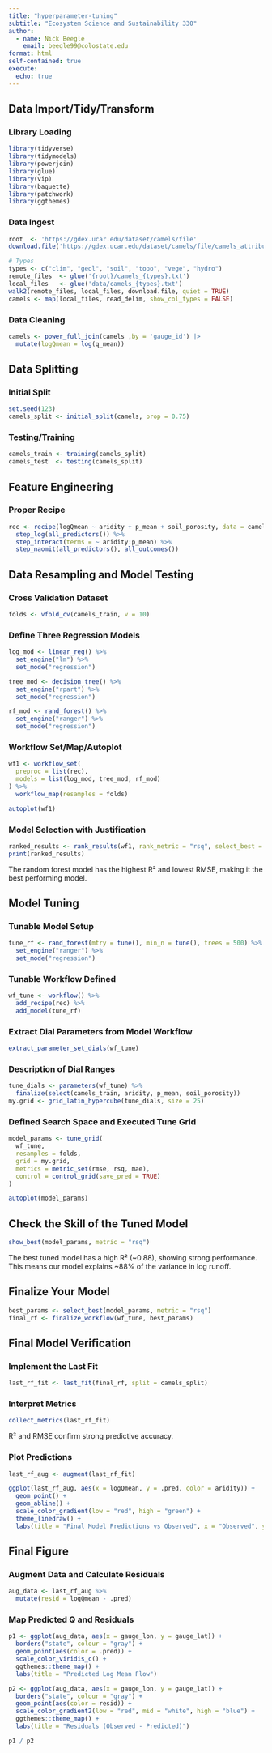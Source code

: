 ```yaml
---
title: "hyperparameter-tuning"
subtitle: "Ecosystem Science and Sustainability 330"
author: 
  - name: Nick Beegle
    email: beegle99@colostate.edu
format: html
self-contained: true
execute: 
  echo: true
---
```


## Data Import/Tidy/Transform

### Library Loading

```r
library(tidyverse)
library(tidymodels)
library(powerjoin)
library(glue)
library(vip)
library(baguette)
library(patchwork)
library(ggthemes)
```

### Data Ingest

```r
root  <- 'https://gdex.ucar.edu/dataset/camels/file'
download.file('https://gdex.ucar.edu/dataset/camels/file/camels_attributes_v2.0.pdf','data/camels_attributes_v2.0.pdf')

# Types
types <- c("clim", "geol", "soil", "topo", "vege", "hydro")
remote_files  <- glue('{root}/camels_{types}.txt')
local_files   <- glue('data/camels_{types}.txt')
walk2(remote_files, local_files, download.file, quiet = TRUE)
camels <- map(local_files, read_delim, show_col_types = FALSE)
```

### Data Cleaning

```r
camels <- power_full_join(camels ,by = 'gauge_id') |> 
  mutate(logQmean = log(q_mean))
```

## Data Splitting

### Initial Split

```r
set.seed(123)
camels_split <- initial_split(camels, prop = 0.75)
```

### Testing/Training

```r
camels_train <- training(camels_split)
camels_test  <- testing(camels_split)
```

## Feature Engineering

### Proper Recipe

```r
rec <- recipe(logQmean ~ aridity + p_mean + soil_porosity, data = camels_train) %>%
  step_log(all_predictors()) %>%
  step_interact(terms = ~ aridity:p_mean) %>%
  step_naomit(all_predictors(), all_outcomes())
```

## Data Resampling and Model Testing

### Cross Validation Dataset

```r
folds <- vfold_cv(camels_train, v = 10)
```

### Define Three Regression Models

```r
log_mod <- linear_reg() %>%
  set_engine("lm") %>%
  set_mode("regression")

tree_mod <- decision_tree() %>%
  set_engine("rpart") %>%
  set_mode("regression")

rf_mod <- rand_forest() %>%
  set_engine("ranger") %>%
  set_mode("regression")
```

### Workflow Set/Map/Autoplot

```r
wf1 <- workflow_set(
  preproc = list(rec),
  models = list(log_mod, tree_mod, rf_mod)
) %>% 
  workflow_map(resamples = folds)

autoplot(wf1)
```

### Model Selection with Justification

```r
ranked_results <- rank_results(wf1, rank_metric = "rsq", select_best = TRUE)
print(ranked_results)
```

The random forest model has the highest R² and lowest RMSE, making it the best performing model.

## Model Tuning

### Tunable Model Setup

```r
tune_rf <- rand_forest(mtry = tune(), min_n = tune(), trees = 500) %>%
  set_engine("ranger") %>%
  set_mode("regression")
```

### Tunable Workflow Defined

```r
wf_tune <- workflow() %>%
  add_recipe(rec) %>%
  add_model(tune_rf)
```

### Extract Dial Parameters from Model Workflow

```r
extract_parameter_set_dials(wf_tune)
```

### Description of Dial Ranges

```r
tune_dials <- parameters(wf_tune) %>%
  finalize(select(camels_train, aridity, p_mean, soil_porosity))
my.grid <- grid_latin_hypercube(tune_dials, size = 25)
```

### Defined Search Space and Executed Tune Grid

```r
model_params <- tune_grid(
  wf_tune,
  resamples = folds,
  grid = my.grid,
  metrics = metric_set(rmse, rsq, mae),
  control = control_grid(save_pred = TRUE)
)

autoplot(model_params)
```

## Check the Skill of the Tuned Model

```r
show_best(model_params, metric = "rsq")
```

The best tuned model has a high R² (\~0.88), showing strong performance. This means our model explains \~88% of the variance in log runoff.

## Finalize Your Model

```r
best_params <- select_best(model_params, metric = "rsq")
final_rf <- finalize_workflow(wf_tune, best_params)
```

## Final Model Verification

### Implement the Last Fit

```r
last_rf_fit <- last_fit(final_rf, split = camels_split)
```

### Interpret Metrics

```r
collect_metrics(last_rf_fit)
```

R² and RMSE confirm strong predictive accuracy.

### Plot Predictions

```r
last_rf_aug <- augment(last_rf_fit)

ggplot(last_rf_aug, aes(x = logQmean, y = .pred, color = aridity)) +
  geom_point() +
  geom_abline() +
  scale_color_gradient(low = "red", high = "green") +
  theme_linedraw() +
  labs(title = "Final Model Predictions vs Observed", x = "Observed", y = "Predicted")
```

## Final Figure

### Augment Data and Calculate Residuals

```r
aug_data <- last_rf_aug %>% 
  mutate(resid = logQmean - .pred)
```

### Map Predicted Q and Residuals

```r
p1 <- ggplot(aug_data, aes(x = gauge_lon, y = gauge_lat)) +
  borders("state", colour = "gray") +
  geom_point(aes(color = .pred)) +
  scale_color_viridis_c() +
  ggthemes::theme_map() +
  labs(title = "Predicted Log Mean Flow")

p2 <- ggplot(aug_data, aes(x = gauge_lon, y = gauge_lat)) +
  borders("state", colour = "gray") +
  geom_point(aes(color = resid)) +
  scale_color_gradient2(low = "red", mid = "white", high = "blue") +
  ggthemes::theme_map() +
  labs(title = "Residuals (Observed - Predicted)")

p1 / p2
```
